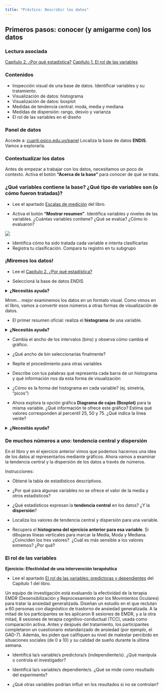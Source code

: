 ```yaml
---
title: "Práctico: Describir los datos"
---
```


## Primeros pasos: conocer (y amigarme con) los datos

### Lectura asociada

[Capítulo 2. ¿Por qué estadística?](https://almadana.github.io/libro_cuanti/02-Describing_Data.html) 
[Capítulo 1. El rol de las variables](https://almadana.github.io/libro_cuanti/01-Science_Data.html#el-rol-de-las-variables-predictoras-y-dependientes)

### Contenidos

-   Inspección visual de una base de datos. Identificar variables y su tratamiento.
-   Visualización de datos: histograma
-   Visualización de datos: boxplot
-   Medidas de tendencia central: moda, media y mediana
-   Medidas de dispersión: rango, desvío y varianza
-   El rol de las variables en el diseño

### Panel de datos

Accede a: [cuanti.psico.edu.uy/panel](https://cuanti.psico.edu.uy/panel) Localiza la base de datos **ENDIS**. Vamos a explorarla.

### Contextualizar los datos

Antes de empezar a trabajar con los datos, necesitamos un poco de contexto. Activa el botón **“Acerca de la base”** para conocer de qué se trata.

### ¿Qué variables contiene la base? ¿Qué tipo de variables son (o cómo fueron tratadas)?

-   Lee el apartado [Escalas de medición](https://almadana.github.io/libro_cuanti/01-Science_Data.html#escalas-de-medici%C3%B3n) del libro.

-   Activa el botón **“Mostrar resumen”**. Identifica variables y niveles de las variables. ¿Cuántas variables contiene? ¿Qué se evalúa? ¿Cómo lo evaluaron?

![](imgs/2_bases.png)

-   Identifica cómo ha sido tratada cada variable e intenta clasificarlas
-   Registra tu clasificación. Compara tu registro en tu subgrupo

### ¡Miremos los datos!

-   Lee el [Capítulo 2. ¿Por qué estadística?](https://almadana.github.io/libro_cuanti/02-Describing_Data.html)

-   Seleccioná la base de datos ENDIS

<details>

<summary><strong>¿Necesitás ayuda?</strong></summary>

Elegir análisis \> Ver datos

</details>

Mmm… mejor examinemos los datos en un formato visual. Como vimos en el libro, vamos a convertir esos números a otras formas de visualización de datos.

-   El primer resumen oficial: realiza el **histograma** de una variable.

<details>

<summary><strong>¿Necesitás ayuda?</strong></summary>

Elegir análisis \> Histograma \> Elegir variable 1 (numérica) Por ejemplo, la variable Big Five: Apertura a la experiencia (una variable de personalidad del adulto)

![](imgs/2_histograma.png)

</details>

-   Cambia el ancho de los intervalos (bins) y observa cómo cambia el gráfico.

-   ¿Qué ancho de bin seleccionarías finalmente?

-   Repite el procedimiento para otras variables

-   Describe con tus palabras qué representa cada barra de un histograma y qué información nos da esta forma de visualización

-   ¿Cómo es la forma del histograma en cada variable? (ej. simetría, “picos”)

-   Ahora explora la opción gráfica **Diagrama de cajas (Boxplot)** para la misma variable. ¿Qué información te ofrece este gráfico? Estima qué valores corresponden al percentil 25, 50 y 75. ¿Qué indica la línea verde?

<details>

<summary><strong>¿Necesitás ayuda?</strong></summary>

![](imgs/2_boxplot.png)

</details>

### De muchos números a uno: tendencia central y dispersión

En el libro y en el ejercicio anterior vimos que podemos hacernos una idea de los datos al representarlos mediante gráficos. Ahora vamos a examinar la tendencia central y la dispersión de los datos a través de números.

Instrucciones:

-   Obtené la tabla de estadísticos descriptivos. 

-   ¿Por qué para algunas variables no se ofrece el valor de la media y otros estadísticos?

-   ¿Qué estadísticos expresan la **tendencia central** en los datos? ¿Y la **dispersión**?

-   Localiza los valores de tendencia central y dispersión para una variable.

-   Recupera el **histograma del ejercicio anterior para esa variable**. Si dibujaras líneas verticales para marcar la Media, Moda y Mediana. ¿Coinciden los tres valores?  ¿Cuál es más sensible a los valores extremos? ¿Por qué?

### El rol de las variables

**Ejercicio: Efectividad de una intervención terapéutica**

-   Lee el apartado [El rol de las variables: predictoras y dependientes](https://almadana.github.io/libro_cuanti/01-Science_Data.html#el-rol-de-las-variables-predictoras-y-dependientes) del Capítulo 1 del libro.

Un equipo de investigación está evaluando la efectividad de la terapia EMDR (Desensibilización y Reprocesamiento por los Movimientos Oculares) para tratar la ansiedad generalizada. Diseñan un estudio en el que reclutan a 60 personas con diagnóstico de trastorno de ansiedad generalizada. A la mitad de los participantes se les aplicaron 8 sesiones de EMDR, y a la otra mitad, 8 sesiones de terapia cognitivo-conductual (TCC), usada como comparación activa. Antes y después del tratamiento, los participantes completaron un cuestionario estandarizado de ansiedad (por ejemplo, el GAD-7). Además, les piden que califiquen su nivel de malestar percibido en situaciones sociales (de 0 a 10) y su calidad de sueño durante la última semana.

-   Identificá la/s variable/s predictora/s (independiente/s). ¿Qué manipula o controla el investigador?

-   Identificá la/s variable/s dependiente/s. ¿Qué se mide como resultado del experimento?

-   ¿Qué otras variables podrían influir en los resultados si no se controlan?
